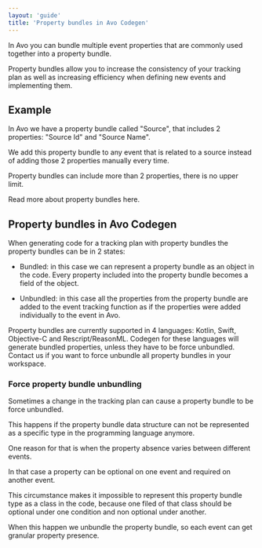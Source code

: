 ```yaml
---
layout: 'guide'
title: 'Property bundles in Avo Codegen'
---
```



In Avo you can bundle multiple event properties that are commonly used together into a property bundle.

Property bundles allow you to increase the consistency of your tracking plan as well as increasing efficiency when defining new events and implementing them.

## Example

In Avo we have a property bundle called "Source", that includes 2 properties: "Source Id" and "Source Name".

We add this property bundle to any event that is related to a source instead of adding those 2 properties manually every time.

Property bundles can include more than 2 properties, there is no upper limit.

Read more about property bundles <Link passHref href="/workspace/tracking-plan/properties#a-nameproperty-bundlesa-event-property-bundles"><a>here</a></Link>.

## Property bundles in Avo Codegen

When generating code for a tracking plan with property bundles the property bundles can be in 2 states:

- Bundled: in this case we can represent a property bundle as an object in the code. Every property included into the property bundle becomes a field of the object.

- Unbundled: in this case all the properties from the property bundle are added to the event tracking function as if the properties were added individually to the event in Avo.

Property bundles are currently supported in 4 languages: Kotlin, Swift, Objective-C and Rescript/ReasonML. Codegen for these languages will generate bundled properties, unless they have to be force unbundled. <Link passHref href="/help/troubleshooting"><a>Contact us</a></Link> if you want to force unbundle all property bundles in your workspace.

### Force property bundle unbundling

Sometimes a change in the tracking plan can cause a property bundle to be force unbundled.

This happens if the property bundle data structure can not be represented as a specific type in the programming language anymore.

One reason for that is when the property absence varies between different events.

In that case a property can be optional on one event and required on another event.

This circumstance makes it impossible to represent this property bundle type as a class in the code, because one filed of that class should be optional under one condition and non optional under another.

When this happen we unbundle the property bundle, so each event can get granular property presence.
